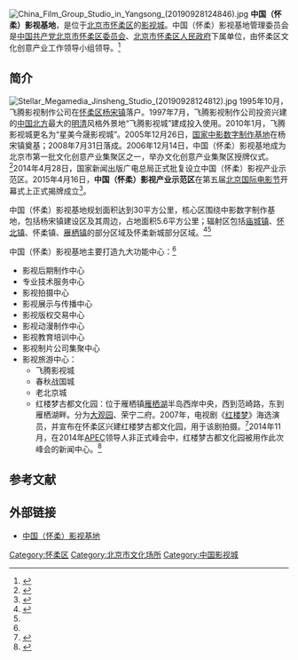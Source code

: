 [[File:China_Film_Group_Studio_in_Yangsong_(20190928124846).jpg|thumb]]
'''中国（怀柔）影视基地'''，是位于[[北京市|北京市]][[怀柔区|怀柔区]]的[[影视城|影视城]]。中国（怀柔）影视基地管理委员会是[[中国共产党北京市怀柔区委员会|中国共产党北京市怀柔区委员会]]、[[北京市怀柔区人民政府|北京市怀柔区人民政府]]下属单位，由怀柔区文化创意产业工作领导小组领导。<ref>{{Cite web |url=http://www.cmc.gov.cn/cn/group.php?GroupID=290 |title=管委会职责，中国（怀柔）影视基地，于2014-11-04查阅 |accessdate=2014-11-04 |archive-date=2015-07-21 |archive-url=https://web.archive.org/web/20150721013001/http://www.cmc.gov.cn/cn/group.php?GroupID=290 |dead-url=no }}</ref>

==简介==
[[File:Stellar_Megamedia_Jinsheng_Studio_(20190928124812).jpg|thumb]]
1995年10月，飞腾影视制作公司在[[怀柔区|怀柔区]][[杨宋镇|杨宋镇]]落户。1997年7月，飞腾影视制作公司投资兴建的[[中国北方|中国北方]]最大的[[明清|明清]]风格外景地“飞腾影视城”建成投入使用。2010年1月，飞腾影视城更名为“星美今晟影视城”。2005年12月26日，[[国家中影数字制作基地|国家中影数字制作基地]]在杨宋镇奠基；2008年7月31日落成。2006年12月14日，中国（怀柔）影视基地成为北京市第一批文化创意产业集聚区之一，举办文化创意产业集聚区授牌仪式。<ref name=dsj>{{Cite web |url=http://www.cmc.gov.cn/cn/jdjjlist.php?GroupID=88 |title=基地大事记，中国（怀柔）影视基地，于2014-11-04查阅 |accessdate=2014-11-04 |archive-date=2014-11-04 |archive-url=https://web.archive.org/web/20141104183124/http://www.cmc.gov.cn/cn/jdjjlist.php?GroupID=88 |dead-url=no }}</ref>2014年4月28日，国家新闻出版广电总局正式批复设立中国（怀柔）影视产业示范区。2015年4月16日，'''中国（怀柔）影视产业示范区'''在第五届[[北京国际电影节|北京国际电影节]]开幕式上正式揭牌成立<ref>{{cite news|url=http://media.people.com.cn/n/2015/0417/c40606-26859315.html|title=第五届北京国际电影节开幕 怀柔因电影格外精彩|work=[[人民日报|人民日报]]|date=2015-04-17|accessdate=2020-10-30|archive-date=2020-11-04|archive-url=https://web.archive.org/web/20201104131300/http://media.people.com.cn/n/2015/0417/c40606-26859315.html|dead-url=no}}</ref>。

中国（怀柔）影视基地规划面积达到30平方公里，核心区围绕中影数字制作基地，包括杨宋镇建设区及其周边，占地面积5.6平方公里；辐射区包括[[庙城地区|庙城镇]]、[[怀北镇|怀北镇]]、怀柔镇、[[雁栖地区|雁栖镇]]的部分区域及怀柔新城部分区域。<ref name=jianjie>{{Cite web |url=http://www.cmc.gov.cn/cn/groupjdjj.php?GroupID=46 |title=基地简介，中国（怀柔）影视基地，于2014-11-04查阅 |accessdate=2014-11-04 |archive-date=2014-12-27 |archive-url=https://web.archive.org/web/20141227105601/http://www.cmc.gov.cn/cn/groupjdjj.php?GroupID=46 |dead-url=no }}</ref><ref name=dsj/>

中国（怀柔）影视基地主要打造九大功能中心：<ref name=jianjie/>
*影视后期制作中心
*专业技术服务中心
*影视拍摄中心
*影视展示与传播中心
*影视版权交易中心
*影视动漫制作中心
*影视教育培训中心
*影视制片公司集聚中心
*影视旅游中心：
**飞腾影视城
**春秋战国城
**老北京城
**红楼梦古都文化园：位于雁栖镇[[雁栖湖|雁栖湖]]半岛西岸中央，西到范崎路，东到雁栖湖畔。分为[[大观园|大观园]]、荣宁二府。2007年，电视剧《[[红楼梦_(2010年电视剧)|红楼梦]]》海选演员，并宣布在怀柔区兴建红楼梦古都文化园，用于该剧拍摄。<ref>{{Cite web |url=http://www.cmc.gov.cn/cn/readzsxm.php?GroupID=49&ContentID=741 |title=红楼梦古都文化园，中国（怀柔）影视基地，于2014-11-04查阅 |accessdate=2014-11-04 |archive-date=2013-10-01 |archive-url=https://web.archive.org/web/20131001001424/http://www.cmc.gov.cn/cn/readzsxm.php?GroupID=49&ContentID=741 |dead-url=no }}</ref>2014年11月，在2014年[[APEC|APEC]]领导人非正式峰会中，红楼梦古都文化园被用作此次峰会的新闻中心。<ref>{{Cite web |url=http://www.takefoto.cn/viewnews-200784.html |title=APEC在即怀柔会都添新景观：酒店宛如太阳 红楼梦场景再现，北晚新视觉，2014-10-21 |accessdate=2014-11-04 |archive-date=2014-11-04 |archive-url=https://web.archive.org/web/20141104133118/http://www.takefoto.cn/viewnews-200784.html |dead-url=no }}</ref>

==参考文献==
{{reflist}}

==外部链接==
*[https://web.archive.org/web/20111128044904/http://www.cmc.gov.cn/ 中国（怀柔）影视基地]

[[Category:怀柔区|Category:怀柔区]]
[[Category:北京市文化场所|Category:北京市文化场所]]
[[Category:中国影视城|Category:中国影视城]]